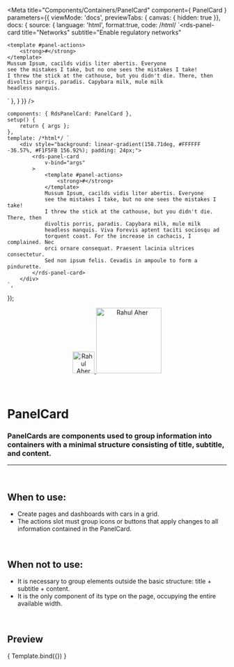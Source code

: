 
<Meta
	title="Components/Containers/PanelCard"
	component={ PanelCard }
	parameters={{
		viewMode: 'docs',
		previewTabs: { canvas: { hidden: true }},
		docs: {
			source: {
				language: 'html',
				format:true,
				code: /*html*/ 
`<rds-panel-card
	title="Networks"
	subtitle="Enable regulatory networks"
>
	<template #panel-actions>
		<strong>#</strong>
	</template>
	Mussum Ipsum, cacilds vidis liter abertis. Everyone
	see the mistakes I take, but no one sees the mistakes I take!
	I threw the stick at the cathouse, but you didn't die. There, then
	divoltis porris, paradis. Capybara milk, mule milk
	headless manquis.
</rds-panel-card>`
			},
		}
	}}
/>

	components: { RdsPanelCard: PanelCard },
	setup() {
		return { args };
	},
	template: /*html*/ `
		<div style="background: linear-gradient(158.71deg, #FFFFFF -36.57%, #F1F5FB 156.92%); padding: 24px;">
			<rds-panel-card
				v-bind="args"
			>
				<template #panel-actions>
					<strong>#</strong>
				</template>
				Mussum Ipsum, cacilds vidis liter abertis. Everyone
				see the mistakes I take, but no one sees the mistakes I take!
				I threw the stick at the cathouse, but you didn't die. There, then
				divoltis porris, paradis. Capybara milk, mule milk
				headless manquis. Viva Forevis aptent taciti sociosqu ad
				torquent coast. For the increase in cachacis, I complained. Nec
				orci ornare consequat. Praesent lacinia ultrices consectetur.
				Sed non ipsum felis. Cevadis in ampoule to form a pindurette.
			</rds-panel-card>
		</div>
	`,
});

<div align="center" style={{display: 'flex'}}>
    <a href="https://rahulaher.netlify.app">
        <img src="https://rahulaher.netlify.app/img/logo/glyph-black-colored.svg" alt="Rahul Aher logo" width="50" />
        <img src="https://rahulaher.netlify.app/img/logo/word-black-colored.svg" alt="Rahul Aher" width="150" />
    </a>
    </a>
    </a>
</div>

<br />
<br />

# PanelCard

### PanelCards are components used to group information into containers with a minimal structure consisting of title, subtitle, and content.
---
<br />

## When to use:
- Create pages and dashboards with cars in a grid.
- The actions slot must group icons or buttons that apply changes to all information contained in the PanelCard.

<br />

## When not to use:
- It is necessary to group elements outside the basic structure: title + subtitle + content.
- It is the only component of its type on the page, occupying the entire available width.

<br />

## Preview

<Canvas>
	<Story
		name="PanelCard"
		args={{
			title: 'Networks',
			subtitle: 'Enable regulatory networks',
		}}
	>
		{ Template.bind({}) }
	</Story>
</Canvas>

<ArgsTable story="PanelCard" />
